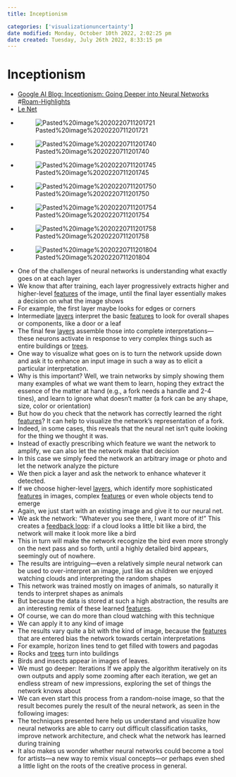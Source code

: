 ```yaml
---
title: Inceptionism

categories: ['visualizationuncertainty']
date modified: Monday, October 10th 2022, 2:02:25 pm
date created: Tuesday, July 26th 2022, 8:33:15 pm
---
```


# Inceptionism
- [Google AI Blog: Inceptionism: Going Deeper into Neural Networks](https://ai.googleblog.com/2015/06/inceptionism-going-deeper-into-neural.html) #[Roam-Highlights](Roam-Highlights)
- [Le Net](Le%20Net.qmd)
- ![Pasted%20image%2020220711201721](images/Pasted%20image%2020220711201721.png)
- ![Pasted%20image%2020220711201740](images/Pasted%20image%2020220711201740.png)
- ![Pasted%20image%2020220711201745](images/Pasted%20image%2020220711201745.png)
- ![Pasted%20image%2020220711201750](images/Pasted%20image%2020220711201750.png)
- ![Pasted%20image%2020220711201754](images/Pasted%20image%2020220711201754.png)
- ![Pasted%20image%2020220711201758](images/Pasted%20image%2020220711201758.png)
- ![Pasted%20image%2020220711201804](images/Pasted%20image%2020220711201804.png)
- One of the challenges of neural networks is understanding what exactly goes on at each layer
- We know that after training, each layer progressively extracts higher and higher-level [features](Features.qmd) of the image, until the final layer essentially makes a decision on what the image shows
- For example, the first layer maybe looks for edges or corners
- Intermediate [layers](Layers.qmd) interpret the basic [features](Features.qmd) to look for overall shapes or components, like a door or a leaf
- The final few [layers](Layers.qmd) assemble those into complete interpretations—these neurons activate in response to very complex things such as entire buildings or [trees](Trees.qmd).
- One way to visualize what goes on is to turn the network upside down and ask it to enhance an input image in such a way as to elicit a particular interpretation.
- Why is this important? Well, we train networks by simply showing them many examples of what we want them to learn, hoping they extract the essence of the matter at hand (e.g., a fork needs a handle and 2-4 tines), and learn to ignore what doesn’t matter (a fork can be any shape, size, color or orientation)
- But how do you check that the network has correctly learned the right [features](Features.qmd)? It can help to visualize the network’s representation of a fork.
- Indeed, in some cases, this reveals that the neural net isn’t quite looking for the thing we thought it was.
- Instead of exactly prescribing which feature we want the network to amplify, we can also let the network make that decision
- In this case we simply feed the network an arbitrary image or photo and let the network analyze the picture
- We then pick a layer and ask the network to enhance whatever it detected.
- If we choose higher-level [layers](Layers.qmd), which identify more sophisticated [features](Features.qmd) in images, complex [features](Features.qmd) or even whole objects tend to emerge
- Again, we just start with an existing image and give it to our neural net.
- We ask the network: “Whatever you see there, I want more of it!” This creates a [feedback loop](feedback loop.qmd): if a cloud looks a little bit like a bird, the network will make it look more like a bird
- This in turn will make the network recognize the bird even more strongly on the next pass and so forth, until a highly detailed bird appears, seemingly out of nowhere.
- The results are intriguing—even a relatively simple neural network can be used to over-interpret an image, just like as children we enjoyed watching clouds and interpreting the random shapes
- This network was trained mostly on images of animals, so naturally it tends to interpret shapes as animals
- But because the data is stored at such a high abstraction, the results are an interesting remix of these learned [features](Features.qmd).
- Of course, we can do more than cloud watching with this technique
- We can apply it to any kind of image
- The results vary quite a bit with the kind of image, because the [features](Features.qmd) that are entered bias the network towards certain interpretations
- For example, horizon lines tend to get filled with towers and pagodas
- Rocks and [trees](Trees.qmd) turn into buildings
- Birds and insects appear in images of leaves.
- We must go deeper: Iterations If we apply the algorithm iteratively on its own outputs and apply some zooming after each iteration, we get an endless stream of new impressions, exploring the set of things the network knows about
- We can even start this process from a random-noise image, so that the result becomes purely the result of the neural network, as seen in the following images:
- The techniques presented here help us understand and visualize how neural networks are able to carry out difficult classification tasks, improve network architecture, and check what the network has learned during training
- It also makes us wonder whether neural networks could become a tool for artists—a new way to remix visual concepts—or perhaps even shed a little light on the roots of the creative process in general.



